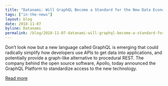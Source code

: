 ```yaml
---
title: "Datanami: Will GraphQL Become a Standard for the New Data Economy?"
tags: ["in-the-news"]
layout: blog
date: 2018-11-07
byline: Datanami
permalink: /blog/2018-11-07-datanami-will-graphql-become-a-standard-for-the-new-data-economy
---
```


Don’t look now but a new language called GraphQL is emerging that could radically simplify how developers use APIs to get data into applications, and potentially provide a graph-like alternative to procedural REST. The company behind the open source software, Apollo, today announced the GraphQL Platform to standardize access to the new technology.

[Read more](https://www.datanami.com/2018/11/07/will-graphql-become-a-standard-for-the-new-data-economy/)
